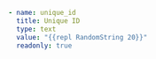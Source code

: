 ```yaml
- name: unique_id
  title: Unique ID
  type: text
  value: "{{repl RandomString 20}}"
  readonly: true
```